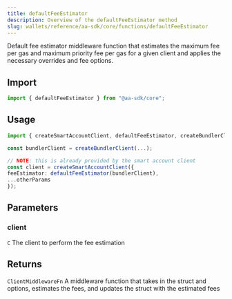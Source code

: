 ```yaml
---
title: defaultFeeEstimator
description: Overview of the defaultFeeEstimator method
slug: wallets/reference/aa-sdk/core/functions/defaultFeeEstimator
---
```




Default fee estimator middleware function that estimates the maximum fee per gas and maximum priority fee per gas for a given client and applies the necessary overrides and fee options.

## Import

```ts
import { defaultFeeEstimator } from "@aa-sdk/core";
```

## Usage

```ts
import { createSmartAccountClient, defaultFeeEstimator, createBundlerClient } from "@aa-sdk/core";

const bundlerClient = createBundlerClient(...);

// NOTE: this is already provided by the smart account client
const client = createSmartAccountClient({
feeEstimator: defaultFeeEstimator(bundlerClient),
...otherParams
});
```

## Parameters

### client

`C`
The client to perform the fee estimation

## Returns

`ClientMiddlewareFn`
A middleware function that takes in the struct and options, estimates the fees, and updates the struct with the estimated fees

